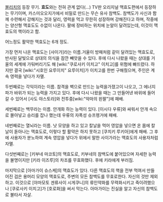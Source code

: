 [[블리치]]의 등장 무기. '''효도'''와는 전혀 관계 없다(...)
TV판 오리지널 맥효도편에서 등장하는 무기이며, 카스미오오지가에서 비밀로 만드는 무슨 유사 참백도.
참백도가 사신과 함께 수련해서 강해지는 것과 달리, 영력을 먹고 무한히 성장하며 강해진다고 하며, 작중에는 양산형 맥효도도 수없이 나온다. 팔에 장비하는 위치에 눈알이 달려있는데, 이것이 맥효도의 핵이라고 함.

어느정도 활약한 맥효도는 6개 정도.

가장 먼저 나온 맥효도는 [사이가]라는 이름.거울이 방패처럼 같이 달려있는 맥효도로, 반사된 달빛으로 상대의 의식을 잠깐 빼앗을 수 있다. 후에 다시 나왔을 때는 상대를 거울의 세계에 가둬버리기도 해 [wiki:"쿠로사키 이치고" 이치고]를 위험에 빠뜨렸다. 하지만 결국 [wiki:"시호인 요루이치" 요루이치]가 이치고를 한번 구해줬으며, 주인은 계속 영력을 넣다가 자멸.

두번째로는 각익이라는 이름. 참격을 벽으로 만드는 능력을가졌고이 나오고, 그 에너지파가 바위가 되는 능력을 가지고 있다. 후에 다시 나왔을 때는 그 만들어낸 바위에 들어갈 수 있어서 [사도 야스토라]와 전투중[wiki:"악마의 왼팔"]에 패배.

세번째로는 백무라는 이름. 안개화 하는 능력이 있다.  [이시다 우류]와 싸워서 안개 속으로 몰아넣고 승리를 잡나 했는데 우류의 자폭성 슈프렝거에 패배.

네번째로는 열뇌라는 이름. 낫 모양을 하고 있고 칼날을 먹어 영압을 넣으면 온 몸에 칼날이 돋아나는 맥효도로, 이렇다 할 활약은 하지 못하고 [쿠치키 루키아]에게 패배. 그 후에 사용자가 분노하여 계속 영압을 넣다가 위에서 말한 사이가라는 맥효도의 사용자처럼 자멸.

다섯번째로는 [키부네 마코토]의 맥효도로, 키부네의 참백도에 붙어있으며 자세한 능력을 불명이지만 [키라 이즈루]의 차조를 무효화했다. 후에 키라에게 부러짐.

마지막으로 [아마가이 슈스케]의 맥효도가 있다. 다른 맥효도의 핵을 전부 먹여서 만들어진 검은 용머리 모양의 맥효도로, 주변의 모든 참백도를 무효로한다. 자신의 것만 제외하고. 이것으로 [야마모토 겐류사이 시게쿠니]의 류인약화를 무력화시키고 죽이려했으나 [쿠로사키 이치고]가 [호로화]을 써서 막는다. 아마가이는 진실을 알고 자신의 참백도로 불타서 자살.
